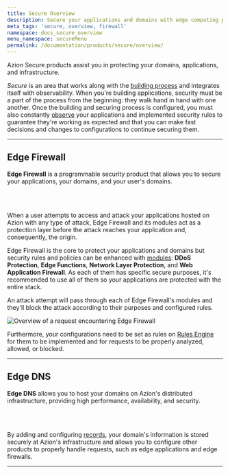 ```yaml
---
title: Secure Overview
description: Secure your applications and domains with edge computing protection.
meta_tags: 'secure, overview, firewall'
namespace: docs_secure_overview
menu_namespace: secureMenu
permalink: /documentation/products/secure/overview/
---
```



Azion Secure products assist you in protecting your domains, applications, and infrastructure.

*Secure* is an area that works along with the [building process](/en/documentation/products/guides/build/overview/) and integrates itself with observability. When you're building applications, security must be a part of the process from the beginning: they walk hand in hand with one another. Once the building and securing process is configured, you must also constantly [observe](/en/documentation/products/observe/) your applications and implemented security rules to guarantee they're working as expected and that you can make fast decisions and changes to configurations to continue securing them.

---

## Edge Firewall

**Edge Firewall** is a programmable security product that allows you to secure your applications, your domains, and your user's domains.

<LinkButton link="/en/documentation/products/secure/edge-firewall/" severity="secondary" label="go to Edge Firewall documentation" /><br></br>

<LinkButton link="/en/documentation/products/guides/secure/edge-firewall-configure-main-settings/" severity="secondary" label="go to Edge Firewall main settings guide" />
 
When a user attempts to access and attack your applications hosted on Azion with any type of attack, Edge Firewall and its modules act as a protection layer before the attack reaches your application and, consequently, the origin.

Edge Firewall is the core to protect your applications and domains but security rules and policies can be enhanced with [modules](/en/documentation/products/guides/secure/edge-firewall-configure-main-settings/#modules): **DDoS Protection**, **Edge Functions**, **Network Layer Protection**, and **Web Application Firewall**. As each of them has specific secure purposes, it's recommended to use all of them so your applications are protected with the entire stack.

An attack attempt will pass through each of Edge Firewall's modules and they'll block the attack according to their purposes and configured rules.

![Overview of a request encountering Edge Firewall](/assets/docs/images/uploads/edge-firewall-overview.png)

Furthermore, your configurations need to be set as rules on [Rules Engine](/en/documentation/products/secure/edge-firewall/#rules-engine-for-edge-firewall) for them to be implemented and for requests to be properly analyzed, allowed, or blocked.

<LinkButton link="/en/documentation/products/guides/secure/work-with-rules-engine/" severity="secondary" label="go to Rules Engine for Edge Firewall guide" />

---

## Edge DNS

**Edge DNS** allows you to host your domains on Azion's distributed infrastructure, providing high performance, availability, and security.

<LinkButton link="/en/documentation/products/secure/edge-dns/" severity="secondary" label="go to Edge DNS documentation" /> <br></br>

<LinkButton link="/en/documentation/products/guides/secure/edge-dns-configure-main-settings/" severity="secondary" label="go to Edge DNS main settings guide" />

By adding and configuring [records](/en/documentation/products/guides/secure/add-records/), your domain's information is stored securely at Azion's infrastructure and allows you to configure other products to properly handle requests, such as edge applications and edge firewalls.

---

